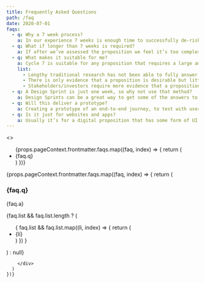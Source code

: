 ```yaml
---
title: Frequently Asked Questions
path: /faq
date: 2020-07-01
faqs: 
  - q: Why a 7 week process?
    a: In our experience 7 weeks is enough time to successfully de-risk a proposition. If it was any shorter it wouldn’t allow enough time for iteration and pivoting. It also wouldn’t allow enough time to recruit key users to test with. A longer process inevitably ends up with more waste, the amount that is learnt quickly deteriorates and experiments can become over-engineered.
  - q: What if longer than 7 weeks is required?
    a: If after we’ve assessed the proposition we feel it’s too complex for 7 weeks we can consider running 2 or more Cycle 7 projects. They could be run simultaneously or staggered so that learnings from one can feed into the other.
  - q: What makes it suitable for me?
    a: Cycle 7 is suitable for any proposition that requires a large amount of investmentment to get off the ground but still carries significant risk and uncertainty. Typical scenarios include
    list:
      - Lengthy traditional research has not been able to fully answer the important questions.
      - There is only evidence that a proposition is desirable but little is known about the feasibility or viability.
      - Stakeholders/investors require more evidence that a proposition has enough potential, such as validated hypotheses.
  - q: A Design Sprint is just one week, so why not use that method?
    a: Design Sprints can be a great way to get some of the answers to important business questions but often only at a very high level and more complicated questions are often avoided. Usually Cycle 7 teams require experts to be brought in and out and hard to reach people need to be interviewed. This can take time to organise; a shorter process would simply miss out critical nuggets of information.
  - q: Will this deliver a prototype?
    a: Creating a prototype of an end-to-end journey, to test with users, seems like a common sense approach. It can also feel like the natural stepping stone to creating an MVP. But you may end up building for the sake of it and miss answering the more difficult and important questions first. Instead, we build experiences that are carefully designed to test hypotheses. These experiences can sometimes form part of a user journey but usually it’s a proof of concept for each prioritised feature.
  - q: Is it just for websites and apps?
    a: Usually it’s for a digital proposition that has some form of UI but other flavours could be hardware or research based. Also, Voice and IoT devices are becoming more and more part of our lives, so these may replace a traditional UI in some cases.
---
```



<Layout>
  <>
  <div className="grav-u-mt-xl">
    <Cycle7LogoSvg />
  </div>

  <ul className="grav-o-reset-list">
    {props.pageContext.frontmatter.faqs.map((faq, index) => {
      return (
        <li key={index}><ScrollLink to={`faq-q${index}`} href={`#faq${index}`} duration={500} smooth={true} offset={-80}>{faq.q}</ScrollLink></li>
      )
    })}
  </ul>
  <article className="grav-u-pb-xl">
    {props.pageContext.frontmatter.faqs.map((faq, index) => {
      return (
        <div key={`faq-a${index}`}>
          <h3 id={`faq${index}`}>{faq.q}</h3>
          <p>{faq.a}</p>
          {faq.list && faq.list.length ? (
            <ul>
            {
              faq.list && faq.list.map((li, index) => {
                return (
                  <li key={li}>{li}</li>
                )
              })
            }
          </ul>
          ) : null}
         
        </div>
      )
    })}
  </article>
  </>
</Layout>
